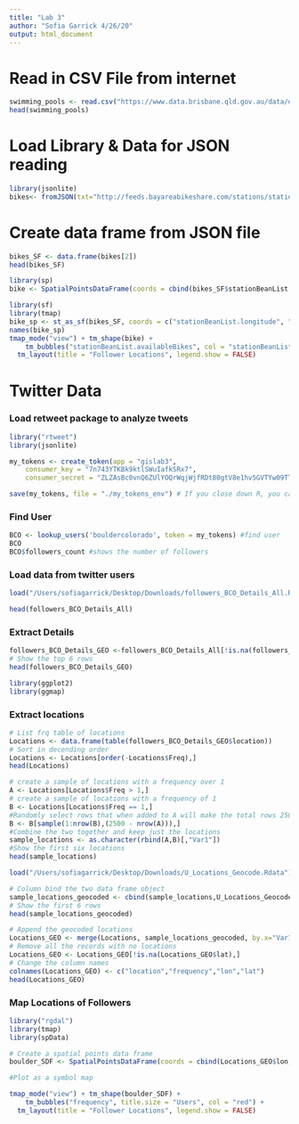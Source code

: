 ```yaml
---
title: "Lab 3"
author: "Sofia Garrick 4/26/20"
output: html_document
---
```


# Read in CSV File from internet
```r
swimming_pools <- read.csv("https://www.data.brisbane.qld.gov.au/data/dataset/ccf67d3e-cfaf-4d30-8b78-a794c783af9f/resource/c09546c8-9526-4358-a1eb-81dbb224cdca/download/Pools-location-and-information-09Dec16.csv")
head(swimming_pools)
```

# Load Library & Data for JSON reading  
```r
library(jsonlite)
bikes<- fromJSON(txt="http://feeds.bayareabikeshare.com/stations/stations.json")
```

# Create data frame from JSON file
```r
bikes_SF <- data.frame(bikes[2])
head(bikes_SF)
```


```r
library(sp)
bike <- SpatialPointsDataFrame(coords = cbind(bikes_SF$stationBeanList.longitude, bikes_SF$stationBeanList.latitude), data = bikes_SF, proj4string = CRS("+init=epsg:4326"))
```

```r
library(sf)
library(tmap)
bike_sp <- st_as_sf(bikes_SF, coords = c("stationBeanList.longitude", "stationBeanList.latitude"))
names(bike_sp)
tmap_mode("view") + tm_shape(bike) +
    tm_bubbles("stationBeanList.availableBikes", col = "stationBeanList.stationName", alpha = 0.5) +
  tm_layout(title = "Follower Locations", legend.show = FALSE)
```


# Twitter Data

### Load retweet package to analyze tweets

```r
library("rtweet")
library(jsonlite)
```

```r
my_tokens <- create_token(app = "gislab3",
    consumer_key = "7n743YTKBk9ktlSWuIafkSRx7",
    consumer_secret = "ZLZAsBc0vnQ6ZUlYOQrWqjWjfRDt80gtV8e1hv5GVTYw09TTA5")
```

```r
save(my_tokens, file = "./my_tokens_env") # If you close down R, you can load this in a new session using "load()"
```

### Find User
```r
BCO <- lookup_users('bouldercolorado', token = my_tokens) #find user
BCO
BCO$followers_count #shows the number of followers
```
### Load data from twitter users
```r
load("/Users/sofiagarrick/Desktop/Downloads/followers_BCO_Details_All.Rdata")
```

```r
head(followers_BCO_Details_All)
```

### Extract Details
```r
followers_BCO_Details_GEO <-followers_BCO_Details_All[!is.na(followers_BCO_Details_All$location),]
# Show the top 6 rows
head(followers_BCO_Details_GEO)
```


```r
library(ggplot2)
library(ggmap)
```

### Extract locations
```r
# List frq table of locations
Locations <- data.frame(table(followers_BCO_Details_GEO$location))
# Sort in decending order
Locations <- Locations[order(-Locations$Freq),]
head(Locations)
```

```r
# create a sample of locations with a frequency over 1
A <- Locations[Locations$Freq > 1,]
# create a sample of locations with a frequency of 1
B <- Locations[Locations$Freq == 1,]
#Randomly select rows that when added to A will make the total rows 2500
B <- B[sample(1:nrow(B),(2500 - nrow(A))),] 
#Combine the two together and keep just the locations
sample_locations <- as.character(rbind(A,B)[,"Var1"])
#Show the first six locations
head(sample_locations)
```

```r
load("/Users/sofiagarrick/Desktop/Downloads/U_Locations_Geocode.Rdata")
```

```r
# Column bind the two data frame object
sample_locations_geocoded <- cbind(sample_locations,U_Locations_Geocode)
# Show the first 6 rows
head(sample_locations_geocoded)
```

```r
# Append the geocoded locations
Locations_GEO <- merge(Locations, sample_locations_geocoded, by.x="Var1",by.y="sample_locations",all.x = TRUE)
# Remove all the records with no locations
Locations_GEO <- Locations_GEO[!is.na(Locations_GEO$lat),]
# Change the column names
colnames(Locations_GEO) <- c("location","frequency","lon","lat")
head(Locations_GEO)
```

### Map Locations of Followers
```r
library("rgdal")
library(tmap)
library(spData)

# Create a spatial points data frame
boulder_SDF <- SpatialPointsDataFrame(coords = cbind(Locations_GEO$lon, Locations_GEO$lat), data = Locations_GEO, proj4string = CRS("+init=epsg:4326"))

#Plot as a symbol map

tmap_mode("view") + tm_shape(boulder_SDF) + 
    tm_bubbles("frequency", title.size = "Users", col = "red") +
  tm_layout(title = "Follower Locations", legend.show = FALSE)

```



